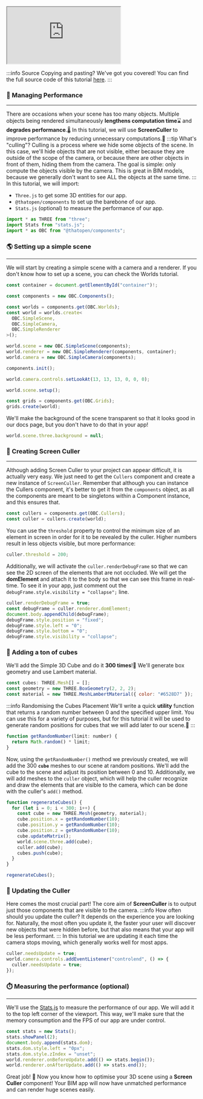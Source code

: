 <iframe src="https://thatopen.github.io/engine_components/examples/Cullers"></iframe>

:::info Source
Copying and pasting? We've got you covered! You can find the full source code of this tutorial [here](https://github.com/ThatOpen/engine_components/blob/main/packages/core/src/core/Cullers/example.ts).
:::

### 🚅 Managing Performance
---
There are occasions when your scene has too many objects. Multiple objects being rendered simultaneously **lengthens computation time**⌛️ and **degrades performance**.🌡️ In this tutorial, we will use **ScreenCuller** to improve performance by reducing unnecessary computations.🚀
:::tip What's "culling"?
Culling is a process where we hide some objects of the scene. In this case, we'll hide objects that are not visible, either because they are outside of the scope of the camera, or because there are other objects in front of them, hiding them from the camera. The goal is simple: only compute the objects visible by the camera. This is great in BIM models, because we generally don't want to see ALL the objects at the same time.
:::
In this tutorial, we will import:
- `Three.js` to get some 3D entities for our app.
- `@thatopen/components` to set up the barebone of our app.
- `Stats.js` (optional) to measure the performance of our app.

```js
import * as THREE from "three";
import Stats from "stats.js";
import * as OBC from "@thatopen/components";
```
### 🌎 Setting up a simple scene
---
We will start by creating a simple scene with a camera and a renderer. If you don't know how to set up a scene, you can check the Worlds tutorial.

```js
const container = document.getElementById("container")!;

const components = new OBC.Components();

const worlds = components.get(OBC.Worlds);
const world = worlds.create<
  OBC.SimpleScene,
  OBC.SimpleCamera,
  OBC.SimpleRenderer
>();

world.scene = new OBC.SimpleScene(components);
world.renderer = new OBC.SimpleRenderer(components, container);
world.camera = new OBC.SimpleCamera(components);

components.init();

world.camera.controls.setLookAt(13, 13, 13, 0, 0, 0);

world.scene.setup();

const grids = components.get(OBC.Grids);
grids.create(world);
```
We'll make the background of the scene transparent so that it looks good in our docs page, but you don't have to do that in your app!

```js
world.scene.three.background = null;
```
### 🧰 Creating Screen Culler
---
Although adding Screen Culler to your project can appear difficult, it is actually very easy. We just need to get the `Cullers` component and create a new instance of `ScreenCuller`. Remember that although you can instance the Cullers component, it's better to get it from the `components` object, as all the components are meant to be singletons within a Component instance, and this ensures that.

```js
const cullers = components.get(OBC.Cullers);
const culler = cullers.create(world);
```
You can use the `threshold` property to control the minimum size of an element in screen in order for it to be revealed by the culler. Higher numbers result in less objects visible, but more performance:

```js
culler.threshold = 200;
```
Additionally, we will activate the `culler.renderDebugFrame` so that we can see the 2D screen of the elements that are not occluded. We will get the **domElement** and attach it to the body so that we can see this frame in real-time. To see it in your app, just comment out the `debugFrame.style.visibility = "collapse";` line.

```js
culler.renderDebugFrame = true;
const debugFrame = culler.renderer.domElement;
document.body.appendChild(debugFrame);
debugFrame.style.position = "fixed";
debugFrame.style.left = "0";
debugFrame.style.bottom = "0";
debugFrame.style.visibility = "collapse";
```
### 🧱 Adding a ton of cubes
We'll add the Simple 3D Cube and do it **300 times**!🤯 We'll generate box geometry and use Lambert material.

```js
const cubes: THREE.Mesh[] = [];
const geometry = new THREE.BoxGeometry(2, 2, 2);
const material = new THREE.MeshLambertMaterial({ color: "#6528D7" });
```
:::info Randomising the Cubes Placement
We'll write a quick **utility** function that returns a random number between 0 and the specified upper limit. You can use this for a variety of purposes, but for this tutorial it will be used to generate random positions for cubes that we will add later to our scene.📌
:::

```js
function getRandomNumber(limit: number) {
  return Math.random() * limit;
}
```
Now, using the `getRandomNumber()` method we previously created, we will add the 300 **`cube`** meshes to our scene at random positions. We'll add the cube to the scene and adjust its position between 0 and 10.
Additionally, we will add meshes to the `culler` object, which will help the culler  recognize and draw the elements that are visible to the camera, which can be done with the culler's `add()` method.

```js
function regenerateCubes() {
  for (let i = 0; i < 300; i++) {
    const cube = new THREE.Mesh(geometry, material);
    cube.position.x = getRandomNumber(10);
    cube.position.y = getRandomNumber(10);
    cube.position.z = getRandomNumber(10);
    cube.updateMatrix();
    world.scene.three.add(cube);
    culler.add(cube);
    cubes.push(cube);
  }
}

regenerateCubes();
```
### 🔄️ Updating the Culler
Here comes the most crucial part! The core aim of **ScreenCuller** is to output just those components that are visible to the camera.
:::info How often should you update the culler?
It depends on the experience you are looking for. Naturally, the most often you update it, the faster your user will discover new objects that were hidden before, but that also means that your app will be less performant.
:::
In this tutorial we are updating it each time the camera stops moving, which generally works well for most apps.

```js
culler.needsUpdate = true;
world.camera.controls.addEventListener("controlend", () => {
  culler.needsUpdate = true;
});
```
### ⏱️ Measuring the performance (optional)
---
We'll use the [Stats.js](https://github.com/mrdoob/stats.js) to measure the performance of our app. We will add it to the top left corner of the viewport. This way, we'll make sure that the memory consumption and the FPS of our app are under control.

```js
const stats = new Stats();
stats.showPanel(2);
document.body.append(stats.dom);
stats.dom.style.left = "0px";
stats.dom.style.zIndex = "unset";
world.renderer.onBeforeUpdate.add(() => stats.begin());
world.renderer.onAfterUpdate.add(() => stats.end());
```
Great job! 🎉 Now you know how to optimise your 3D scene using a
**Screen Culler** component! Your BIM app will now have unmatched performance and can render huge scenes easily. 

